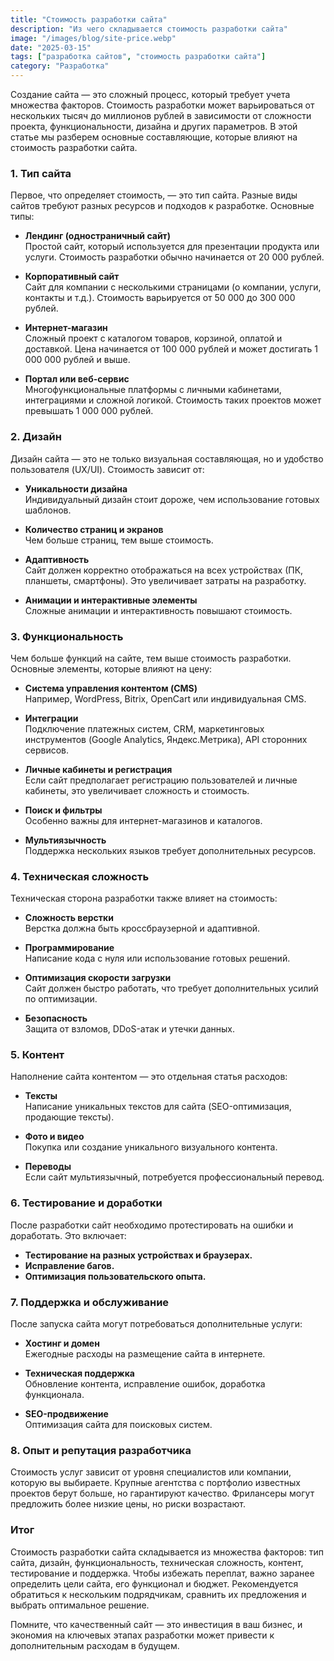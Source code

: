 ```yaml
---
title: "Стоимость разработки сайта"
description: "Из чего складывается стоимость разработки сайта"
image: "/images/blog/site-price.webp"
date: "2025-03-15"
tags: ["разработка сайтов", "стоимость разработки сайта"]
category: "Разработка"
---
```


Создание сайта — это сложный процесс, который требует учета множества факторов. Стоимость разработки может варьироваться от нескольких тысяч до миллионов рублей в зависимости от сложности проекта, функциональности, дизайна и других параметров. В этой статье мы разберем основные составляющие, которые влияют на стоимость разработки сайта.

### 1. **Тип сайта**

Первое, что определяет стоимость, — это тип сайта. Разные виды сайтов требуют разных ресурсов и подходов к разработке. Основные типы:

- **Лендинг (одностраничный сайт)**  
  Простой сайт, который используется для презентации продукта или услуги. Стоимость разработки обычно начинается от 20 000 рублей.

- **Корпоративный сайт**  
  Сайт для компании с несколькими страницами (о компании, услуги, контакты и т.д.). Стоимость варьируется от 50 000 до 300 000 рублей.

- **Интернет-магазин**  
  Сложный проект с каталогом товаров, корзиной, оплатой и доставкой. Цена начинается от 100 000 рублей и может достигать 1 000 000 рублей и выше.

- **Портал или веб-сервис**  
  Многофункциональные платформы с личными кабинетами, интеграциями и сложной логикой. Стоимость таких проектов может превышать 1 000 000 рублей.

### 2. **Дизайн**

Дизайн сайта — это не только визуальная составляющая, но и удобство пользователя (UX/UI). Стоимость зависит от:

- **Уникальности дизайна**  
  Индивидуальный дизайн стоит дороже, чем использование готовых шаблонов.

- **Количество страниц и экранов**  
  Чем больше страниц, тем выше стоимость.

- **Адаптивность**  
  Сайт должен корректно отображаться на всех устройствах (ПК, планшеты, смартфоны). Это увеличивает затраты на разработку.

- **Анимации и интерактивные элементы**  
  Сложные анимации и интерактивность повышают стоимость.

### 3. **Функциональность**

Чем больше функций на сайте, тем выше стоимость разработки. Основные элементы, которые влияют на цену:

- **Система управления контентом (CMS)**  
  Например, WordPress, Bitrix, OpenCart или индивидуальная CMS.

- **Интеграции**  
  Подключение платежных систем, CRM, маркетинговых инструментов (Google Analytics, Яндекс.Метрика), API сторонних сервисов.

- **Личные кабинеты и регистрация**  
  Если сайт предполагает регистрацию пользователей и личные кабинеты, это увеличивает сложность и стоимость.

- **Поиск и фильтры**  
  Особенно важны для интернет-магазинов и каталогов.

- **Мультиязычность**  
  Поддержка нескольких языков требует дополнительных ресурсов.

### 4. **Техническая сложность**

Техническая сторона разработки также влияет на стоимость:

- **Сложность верстки**  
  Верстка должна быть кроссбраузерной и адаптивной.

- **Программирование**  
  Написание кода с нуля или использование готовых решений.

- **Оптимизация скорости загрузки**  
  Сайт должен быстро работать, что требует дополнительных усилий по оптимизации.

- **Безопасность**  
  Защита от взломов, DDoS-атак и утечки данных.

### 5. **Контент**

Наполнение сайта контентом — это отдельная статья расходов:

- **Тексты**  
  Написание уникальных текстов для сайта (SEO-оптимизация, продающие тексты).

- **Фото и видео**  
  Покупка или создание уникального визуального контента.

- **Переводы**  
  Если сайт мультиязычный, потребуется профессиональный перевод.

### 6. **Тестирование и доработки**

После разработки сайт необходимо протестировать на ошибки и доработать. Это включает:

- **Тестирование на разных устройствах и браузерах.**
- **Исправление багов.**
- **Оптимизация пользовательского опыта.**

### 7. **Поддержка и обслуживание**

После запуска сайта могут потребоваться дополнительные услуги:

- **Хостинг и домен**  
  Ежегодные расходы на размещение сайта в интернете.

- **Техническая поддержка**  
  Обновление контента, исправление ошибок, доработка функционала.

- **SEO-продвижение**  
  Оптимизация сайта для поисковых систем.

### 8. **Опыт и репутация разработчика**

Стоимость услуг зависит от уровня специалистов или компании, которую вы выбираете. Крупные агентства с портфолио известных проектов берут больше, но гарантируют качество. Фрилансеры могут предложить более низкие цены, но риски возрастают.

### Итог

Стоимость разработки сайта складывается из множества факторов: тип сайта, дизайн, функциональность, техническая сложность, контент, тестирование и поддержка. Чтобы избежать переплат, важно заранее определить цели сайта, его функционал и бюджет. Рекомендуется обратиться к нескольким подрядчикам, сравнить их предложения и выбрать оптимальное решение.

Помните, что качественный сайт — это инвестиция в ваш бизнес, и экономия на ключевых этапах разработки может привести к дополнительным расходам в будущем.
